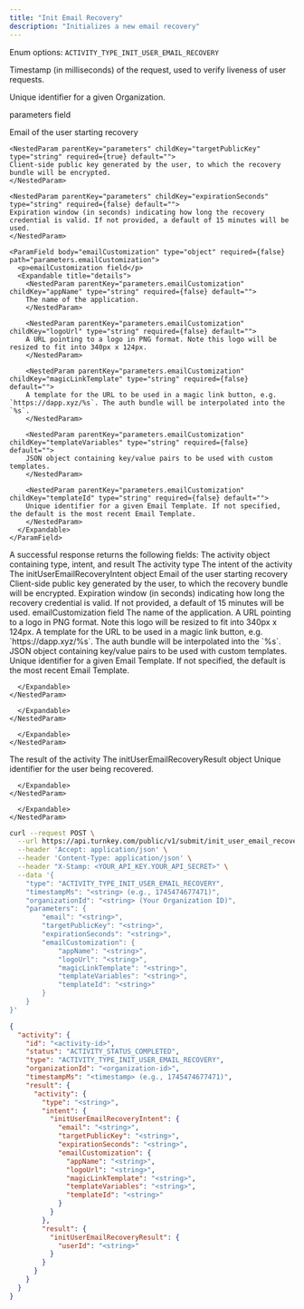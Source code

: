 ```yaml
---
title: "Init Email Recovery"
description: "Initializes a new email recovery"
---
```



<EndpointPath type="submit" path="init_user_email_recovery" />

<Authorizations />

<H3Bordered text="Body" />

<ParamField body="type" type="enum<string>" required={true}>

Enum options: `ACTIVITY_TYPE_INIT_USER_EMAIL_RECOVERY`
</ParamField>

<ParamField body="timestampMs" type="string" required={true}>

Timestamp (in milliseconds) of the request, used to verify liveness of user requests.
</ParamField>

<ParamField body="organizationId" type="string" required={true}>

Unique identifier for a given Organization.
</ParamField>

<ParamField body="parameters" type="object" required={true} path="parameters">
  <p>parameters field</p>
  <Expandable title="details">
    <NestedParam parentKey="parameters" childKey="email" type="string" required={true} default="">
    Email of the user starting recovery
    </NestedParam>
    
    <NestedParam parentKey="parameters" childKey="targetPublicKey" type="string" required={true} default="">
    Client-side public key generated by the user, to which the recovery bundle will be encrypted.
    </NestedParam>
    
    <NestedParam parentKey="parameters" childKey="expirationSeconds" type="string" required={false} default="">
    Expiration window (in seconds) indicating how long the recovery credential is valid. If not provided, a default of 15 minutes will be used.
    </NestedParam>
    
    <ParamField body="emailCustomization" type="object" required={false} path="parameters.emailCustomization">
      <p>emailCustomization field</p>
      <Expandable title="details">
        <NestedParam parentKey="parameters.emailCustomization" childKey="appName" type="string" required={false} default="">
        The name of the application.
        </NestedParam>
        
        <NestedParam parentKey="parameters.emailCustomization" childKey="logoUrl" type="string" required={false} default="">
        A URL pointing to a logo in PNG format. Note this logo will be resized to fit into 340px x 124px.
        </NestedParam>
        
        <NestedParam parentKey="parameters.emailCustomization" childKey="magicLinkTemplate" type="string" required={false} default="">
        A template for the URL to be used in a magic link button, e.g. `https://dapp.xyz/%s`. The auth bundle will be interpolated into the `%s`.
        </NestedParam>
        
        <NestedParam parentKey="parameters.emailCustomization" childKey="templateVariables" type="string" required={false} default="">
        JSON object containing key/value pairs to be used with custom templates.
        </NestedParam>
        
        <NestedParam parentKey="parameters.emailCustomization" childKey="templateId" type="string" required={false} default="">
        Unique identifier for a given Email Template. If not specified, the default is the most recent Email Template.
        </NestedParam>
      </Expandable>
    </ParamField>
  </Expandable>
</ParamField>

<H3Bordered text="Response" />
A successful response returns the following fields:

<ResponseField name="activity" type="object" required={true}>
  The activity object containing type, intent, and result
  <Expandable title="activity details">
    <NestedParam parentKey="activity" childKey="type" type="string" required={true}>
The activity type
</NestedParam>
<NestedParam parentKey="activity" childKey="intent" type="object" required={true}>
      The intent of the activity
      <Expandable title="intent details">
        <NestedParam parentKey="activity.intent" childKey="initUserEmailRecoveryIntent" type="object" required={true}>
      The initUserEmailRecoveryIntent object
      <Expandable title="initUserEmailRecoveryIntent details">
        <NestedParam parentKey="activity.intent.initUserEmailRecoveryIntent" childKey="email" type="string" required={true}>
Email of the user starting recovery
</NestedParam>
<NestedParam parentKey="activity.intent.initUserEmailRecoveryIntent" childKey="targetPublicKey" type="string" required={true}>
Client-side public key generated by the user, to which the recovery bundle will be encrypted.
</NestedParam>
<NestedParam parentKey="activity.intent.initUserEmailRecoveryIntent" childKey="expirationSeconds" type="string" required={false}>
Expiration window (in seconds) indicating how long the recovery credential is valid. If not provided, a default of 15 minutes will be used.
</NestedParam>
<NestedParam parentKey="activity.intent.initUserEmailRecoveryIntent" childKey="emailCustomization" type="object" required={false}>
      emailCustomization field
      <Expandable title="emailCustomization details">
        <NestedParam parentKey="activity.intent.initUserEmailRecoveryIntent.emailCustomization" childKey="appName" type="string" required={false}>
The name of the application.
</NestedParam>
<NestedParam parentKey="activity.intent.initUserEmailRecoveryIntent.emailCustomization" childKey="logoUrl" type="string" required={false}>
A URL pointing to a logo in PNG format. Note this logo will be resized to fit into 340px x 124px.
</NestedParam>
<NestedParam parentKey="activity.intent.initUserEmailRecoveryIntent.emailCustomization" childKey="magicLinkTemplate" type="string" required={false}>
A template for the URL to be used in a magic link button, e.g. `https://dapp.xyz/%s`. The auth bundle will be interpolated into the `%s`.
</NestedParam>
<NestedParam parentKey="activity.intent.initUserEmailRecoveryIntent.emailCustomization" childKey="templateVariables" type="string" required={false}>
JSON object containing key/value pairs to be used with custom templates.
</NestedParam>
<NestedParam parentKey="activity.intent.initUserEmailRecoveryIntent.emailCustomization" childKey="templateId" type="string" required={false}>
Unique identifier for a given Email Template. If not specified, the default is the most recent Email Template.
</NestedParam>

      </Expandable>
    </NestedParam>

      </Expandable>
    </NestedParam>

      </Expandable>
    </NestedParam>
<NestedParam parentKey="activity" childKey="result" type="object" required={true}>
      The result of the activity
      <Expandable title="result details">
        <NestedParam parentKey="activity.result" childKey="initUserEmailRecoveryResult" type="object" required={true}>
      The initUserEmailRecoveryResult object
      <Expandable title="initUserEmailRecoveryResult details">
        <NestedParam parentKey="activity.result.initUserEmailRecoveryResult" childKey="userId" type="string" required={true}>
Unique identifier for the user being recovered.
</NestedParam>

      </Expandable>
    </NestedParam>

      </Expandable>
    </NestedParam>

  </Expandable>
</ResponseField>

<RequestExample>

```bash cURL
curl --request POST \
  --url https://api.turnkey.com/public/v1/submit/init_user_email_recovery \
  --header 'Accept: application/json' \
  --header 'Content-Type: application/json' \
  --header "X-Stamp: <YOUR_API_KEY.YOUR_API_SECRET>" \
  --data '{
    "type": "ACTIVITY_TYPE_INIT_USER_EMAIL_RECOVERY",
    "timestampMs": "<string> (e.g., 1745474677471)",
    "organizationId": "<string> (Your Organization ID)",
    "parameters": {
        "email": "<string>",
        "targetPublicKey": "<string>",
        "expirationSeconds": "<string>",
        "emailCustomization": {
            "appName": "<string>",
            "logoUrl": "<string>",
            "magicLinkTemplate": "<string>",
            "templateVariables": "<string>",
            "templateId": "<string>"
        }
    }
}'
```

</RequestExample>

<ResponseExample>

```json 200
{
  "activity": {
    "id": "<activity-id>",
    "status": "ACTIVITY_STATUS_COMPLETED",
    "type": "ACTIVITY_TYPE_INIT_USER_EMAIL_RECOVERY",
    "organizationId": "<organization-id>",
    "timestampMs": "<timestamp> (e.g., 1745474677471)",
    "result": {
      "activity": {
        "type": "<string>",
        "intent": {
          "initUserEmailRecoveryIntent": {
            "email": "<string>",
            "targetPublicKey": "<string>",
            "expirationSeconds": "<string>",
            "emailCustomization": {
              "appName": "<string>",
              "logoUrl": "<string>",
              "magicLinkTemplate": "<string>",
              "templateVariables": "<string>",
              "templateId": "<string>"
            }
          }
        },
        "result": {
          "initUserEmailRecoveryResult": {
            "userId": "<string>"
          }
        }
      }
    }
  }
}
```

</ResponseExample>
